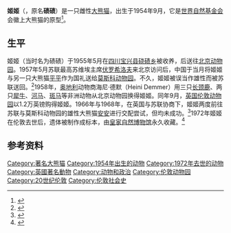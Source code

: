 {{Infobox Panda
|name          = 姬姬
|image         = Chi Chi, Giant Panda, London Zoo, Camden, taken 1967 - geograph.org.uk - 738608.jpg
|width         = 200px
|caption       = 
|other names   =
|number        = 18<ref>{{cite web|url=http://pandanews.org/the-pandas/18_chi-chi|title=Chi Chi|publisher=Panda News|access-date=2011-01-13|archive-date=2016-03-05|archive-url=https://web.archive.org/web/20160305032723/http://pandanews.org/the-pandas/18_chi-chi|dead-url=no}}</ref>
|sex           = 雌性
|date of birth = 1954年9月
|date of death = {{death date and age|1972|7|22|1954|9}}

|place   = [[四川|四川]][[宝兴|宝兴]]野外
|period  = 1954年
|place2  = [[北京动物园|北京动物园]]
|period2 = 1955年－1957年
|place3  = [[莫斯科动物园|莫斯科动物园]]
|period3 = 1957年－1958年
|place4  = [[伦敦动物园|伦敦动物园]]
|period4 = 1958年－1972年
|place5  = [[莫斯科动物园|莫斯科动物园]]
|period5 = 1966年、1968年

|spouse   =
|parents  = 未知
|children = 未生育
|siblings = 
}}

'''姬姬'''（{{bd|1954年|9月|1972年|7月22日|catIdx=B薄}}，原名'''碛碛'''）是一只雌性[[大熊猫|大熊猫]]，出生于1954年9月，它是[[世界自然基金会|世界自然基金会]]会徽上大熊猫的原型<ref>{{cite web|url=http://news.xinhuanet.com/world/2010-09/08/c_12530082.htm|title=图说世界上最著名熊猫“姬姬”|publisher=新华网|date=2010-09-08|access-date=2011-01-13|archive-date=2016-04-13|archive-url=https://web.archive.org/web/20160413040723/http://news.xinhuanet.com/world/2010-09/08/c_12530082.htm|dead-url=no}}</ref>。

==生平==
姬姬（当时名为碛碛）于1955年5月在[[四川|四川]][[宝兴县|宝兴县]][[硗碛乡|硗碛乡]]被收养，后送往[[北京动物园|北京动物园]]。1957年5月苏联最高苏维埃主席[[伏罗希洛夫|伏罗希洛夫]]来北京访问后，中国于当月将姬姬与另一只大熊猫[[平平|平平]]作为国礼送给[[莫斯科动物园|莫斯科动物园]]。不久，姬姬被误当作雄性而被苏联送回。<ref>{{cite web|url=http://www.sichuandaily.com.cn/2009/10/30/20091030617134171026.htm|title=大熊猫这样从四川走向海外|publisher=四川日报|date=2009-10-30}}</ref>1958年，[[奥地利|奥地利]]动物商海尼·德默（Heini Demmer）用三只[[长颈鹿|长颈鹿]]、两只[[犀牛|犀牛]]、[[河马|河马]]、[[斑马|斑马]]等非洲动物从北京动物园换得姬姬。同年9月，[[英国|英国]][[伦敦动物园|伦敦动物园]]以1.2万英镑购得姬姬。1966年与1968年，在英国与苏联协商下，姬姬两度前往苏联与莫斯科动物园的雄性大熊猫[[安安|安安]]进行交配尝试，但均未成功。<ref>{{cite web|url=http://xmwb.news365.com.cn/ygb/201012/t20101203_2896781.htm|title=中国大熊猫的海外旧事|publisher=新民晚报|date=2010-12-03}}{{dead link|date=2017年12月 |bot=InternetArchiveBot |fix-attempted=yes }}</ref>1972年姬姬在伦敦去世后，遗体被制作成标本，由[[皇家自然博物馆|皇家自然博物馆]]永久收藏。<ref>{{cite web|url=http://www.bbc.co.uk/zhongwen/simp/uk/2011/01/110111_uk_china_panda_special.shtml|title=特写：英国和大熊猫的这段情|publisher=BBC中文网|date=2011-01-11|access-date=2011-01-13|archive-date=2011-01-30|archive-url=https://web.archive.org/web/20110130113311/http://www.bbc.co.uk/zhongwen/simp/uk/2011/01/110111_uk_china_panda_special.shtml|dead-url=no}}</ref>

== 参考资料 ==
{{reflist}}

{{著名大熊貓}}
[[Category:著名大熊猫|Category:著名大熊猫]]
[[Category:1954年出生的动物|Category:1954年出生的动物]]
[[Category:1972年去世的动物|Category:1972年去世的动物]]
[[Category:英國著名動物|Category:英國著名動物]]
[[Category:动物和政治|Category:动物和政治]]
[[Category:伦敦动物园|Category:伦敦动物园]]
[[Category:20世纪伦敦|Category:20世纪伦敦]]
[[Category:伦敦社会史|Category:伦敦社会史]]